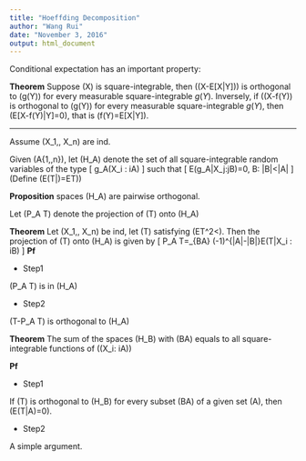 ```yaml
---
title: "Hoeffding Decomposition"
author: "Wang Rui"
date: "November 3, 2016"
output: html_document
---
```




Conditional expectation has an important property:

**Theorem** Suppose \(X\) is square-integrable, then \((X-E[X|Y])\) is orthogonal to \(g(Y)\) for every measurable square-integrable $g(Y)$. Inversely, if \((X-f(Y)\) is orthogonal to \(g(Y)\) for every measurable square-integrable $g(Y)$, then \(E[X-f(Y)|Y]=0\), that is \(f(Y)=E[X|Y]\).

---- 

Assume \(X_1,\ldots, X_n\) are ind. 

Given \(A\subset \{1,\ldots,n\}\), let \(H_A\) denote the set of all square-integrable random variables of the type
\[
g_A(X_i : i\in A)
\]
such that
\[
E(g_A|X_j:j\in B)=0, \textrm{ every } B: |B|<|A|
\]
(Define \(E(T|\emptyset)=ET\))

**Proposition** spaces \(H_A\) are pairwise orthogonal.

Let \(P_A T\) denote the projection of \(T\) onto \(H_A\)

**Theorem** Let \(X_1,\ldots, X_n\) be ind, let \(T\) satisfying \(ET^2<\infty\). Then the projection of \(T\) onto \(H_A\) is given by
\[
P_A T=\sum_{B\subset A} (-1)^{|A|-|B|}E(T|X_i : i\in B)
\]
**Pf** 

- Step1

\(P_A T\) is in \(H_A\)

- Step2

\(T-P_A T\) is orthogonal to \(H_A\)



**Theorem** The sum of the spaces \(H_B\) with \(B\subset A\) equals to all square-integrable functions of (\(X_i: i\in A\))

**Pf**

- Step1

If \(T\) is orthogonal to \(H_B\) for every subset \(B\subset A\) of a given set \(A\), then \(E(T|A)=0\).

- Step2

A simple argument.